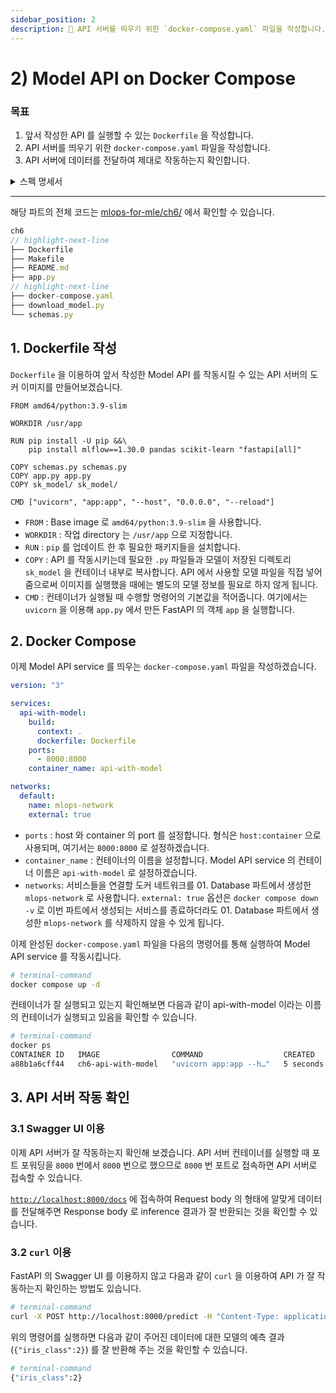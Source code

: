 ```yaml
---
sidebar_position: 2
description: 📌 API 서버를 띄우기 위한 `docker-compose.yaml` 파일을 작성합니다.
---
```


# 2) Model API on Docker Compose


### 목표

1. 앞서 작성한 API 를 실행할 수 있는 `Dockerfile` 을 작성합니다.
2. API 서버를 띄우기 위한 `docker-compose.yaml` 파일을 작성합니다.
3. API 서버에 데이터를 전달하여 제대로 작동하는지 확인합니다.

<details>
<summary>스펙 명세서</summary>
<CodeDescription>

### 스펙 명세서

1. 작성한 API 를 실행하는데 필요한 모델을 이미지에 복사하는 Dockerfile 을 작성합니다.
    - 이미지를 실행했을 때, 별도의 모델 정보를 필요로 하지 않습니다.
    - Base image 는 `amd64/python:3.9-slim` 을 사용합니다.
    - 포트는 default 포트인 `8000` 번 포트를 이용합니다.
2. `docker-compose.yaml` 파일을 작성합니다.
    - Model API server
        - Service name: `api-with-model`
        - Image: `Dockerfile`
        - Container name: `api-with-model`
        - Port: `8000:8000`
3. `docker-compose.yaml` 을 실행하여 API 를 작동시키고 데이터를 전달하여 예측 결과를 제대로 반환하는지 확인합니다.
    - Swagger UI 를 통해 확인합니다.
    - `curl` 을 통해 확인합니다.

</CodeDescription>
</details>

---

<BrowserWindow url="https://github.com/mlops-for-mle/mlops-for-mle/tree/main/ch6">

해당 파트의 전체 코드는 [mlops-for-mle/ch6/](https://github.com/mlops-for-mle/mlops-for-mle/tree/main/ch6) 에서 확인할 수 있습니다.

```js
ch6
// highlight-next-line
├── Dockerfile
├── Makefile
├── README.md
├── app.py
// highlight-next-line
├── docker-compose.yaml
├── download_model.py
└── schemas.py
```

</BrowserWindow>

## 1. Dockerfile 작성

`Dockerfile` 을 이용하여 앞서 작성한 Model API 를 작동시킬 수 있는 API 서버의 도커 이미지를 만들어보겠습니다.

```docker title="Dockerfile"
FROM amd64/python:3.9-slim

WORKDIR /usr/app

RUN pip install -U pip &&\
    pip install mlflow==1.30.0 pandas scikit-learn "fastapi[all]"

COPY schemas.py schemas.py
COPY app.py app.py
COPY sk_model/ sk_model/

CMD ["uvicorn", "app:app", "--host", "0.0.0.0", "--reload"]
```

- `FROM` : Base image 로 `amd64/python:3.9-slim` 을 사용합니다.
- `WORKDIR` : 작업 directory 는 `/usr/app` 으로 지정합니다.
- `RUN` : `pip` 를 업데이트 한 후 필요한 패키지들을 설치합니다.
- `COPY` : API 를 작동시키는데 필요한 `.py` 파일들과 모델이 저장된 디렉토리 `sk_model` 을 컨테이너 내부로 복사합니다. API 에서 사용할 모델 파일을 직접 넣어줌으로써 이미지를 실행했을 때에는 별도의 모델 정보를 필요로 하지 않게 됩니다.
- `CMD` : 컨테이너가 실행될 때 수행할 명령어의 기본값을 적어줍니다. 여기에서는 `uvicorn` 을 이용해 `app.py` 에서 만든 FastAPI 의 객체 `app` 을 실행합니다.

## 2. Docker Compose

이제 Model API service 를 띄우는 `docker-compose.yaml` 파일을 작성하겠습니다.

<CodeDescription>

```yaml title="docker-compose.yaml"
version: "3"

services:
  api-with-model:
    build:
      context: .
      dockerfile: Dockerfile
    ports:
      - 8000:8000
    container_name: api-with-model

networks:
  default:
    name: mlops-network
    external: true
```
- `ports` : host 와 container 의 port 를 설정합니다. 형식은 `host:container` 으로 사용되며, 여기서는 `8000:8000` 로 설정하겠습니다.
- `container_name` : 컨테이너의 이름을 설정합니다. Model API service 의 컨테이너 이름은 `api-with-model` 로 설정하겠습니다.
- `networks`: 서비스들을 연결할 도커 네트워크를 <Part>01. Database</Part> 파트에서 생성한 `mlops-network` 로 사용합니다. `external: true` 옵션은 `docker compose down -v` 로 이번 파트에서 생성되는 서비스를 종료하더라도 <Part>01. Database</Part> 파트에서 생성한 `mlops-network` 를 삭제하지 않을 수 있게 됩니다.

</CodeDescription>

이제 완성된 `docker-compose.yaml` 파일을 다음의 명령어를 통해 실행하여 Model API service 를 작동시킵니다.

```bash
# terminal-command
docker compose up -d
```

컨테이너가 잘 실행되고 있는지 확인해보면 다음과 같이 api-with-model 이라는 이름의 컨테이너가 실행되고 있음을 확인할 수 있습니다.

```bash
# terminal-command
docker ps
CONTAINER ID   IMAGE                COMMAND                  CREATED         STATUS                 PORTS                              NAMES
a88b1a6cff44   ch6-api-with-model   "uvicorn app:app --h…"   5 seconds ago   Up 4 seconds
```

## 3. API 서버 작동 확인

### 3.1 Swagger UI 이용

이제 API 서버가 잘 작동하는지 확인해 보겠습니다. API 서버 컨테이너를 실행할 때 포트 포워딩을 `8000` 번에서 `8000` 번으로 했으므로 `8000` 번 포트로 접속하면 API 서버로 접속할 수 있습니다.

[`http://localhost:8000/docs`](http://localhost:8000/docs) 에 접속하여 Request body 의 형태에 알맞게 데이터를 전달해주면 Response body 로 inference 결과가 잘 반환되는 것을 확인할 수 있습니다.

### 3.2 `curl` 이용

FastAPI 의 Swagger UI 를 이용하지 않고 다음과 같이 `curl` 을 이용하여 API 가 잘 작동하는지 확인하는 방법도 있습니다.

```bash
# terminal-command
curl -X POST http://localhost:8000/predict -H "Content-Type: application/json" -d '{"sepal_length": 6.7, "sepal_width": 3.3, "petal_length": 5.7, "petal_width": 2.1}'
```

위의 명령어를 실행하면 다음과 같이 주어진 데이터에 대한 모델의 예측 결과 (`{"iris_class":2}`) 를 잘 반환해 주는 것을 확인할 수 있습니다.

```bash
# terminal-command
{"iris_class":2}
```
